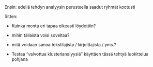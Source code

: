 
Ensin: edellä tehdyn analyysin perusteella saadut ryhmät kootusti

Sitten:

- Kuinka monta eri tapaa oikeasti löydettiin?
- mihin tällaista voisi soveltaa?
- mitä voidaan sanoa tekstilajista / kirjoittajista / yms.?

- Testaa "valvottua klusterianalyysiä" käyttäen tässä tehtyä luokittelua pohjana
